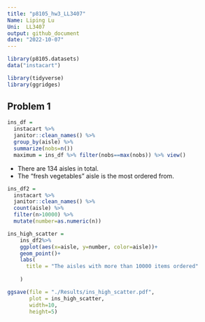 ```yaml
---
title: "p8105_hw3_LL3407"
Name: Liping Lu
Uni:  LL3407
output: github_document
date: "2022-10-07"
---
```


```r
library(p8105.datasets)
data("instacart")

library(tidyverse)
library(ggridges)
```
## Problem 1
```r
ins_df = 
  instacart %>% 
  janitor::clean_names() %>% 
  group_by(aisle) %>% 
  summarize(nobs=n()) 
  maximum = ins_df %>% filter(nobs==max(nobs)) %>% view() 
```

* There are 134 aisles in total.   
* The "fresh vegetables" aisle is the most ordered from. 

```r
ins_df2 = 
  instacart %>% 
  janitor::clean_names() %>% 
  count(aisle) %>% 
  filter(n>10000) %>%
  mutate(number=as.numeric(n))

```

```r


ins_high_scatter = 
    ins_df2%>% 
    ggplot(aes(x=aisle, y=number, color=aisle))+
    geom_point()+
    labs(
      title = "The aisles with more than 10000 items ordered"
      
    )

ggsave(file = "./Results/ins_high_scatter.pdf",
       plot = ins_high_scatter,
       width=10, 
       height=5)

```

